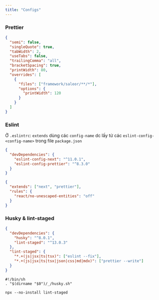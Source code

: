 ```yaml
---
title: "Configs"
---
```



### Prettier

```json
{
  "semi": false,
  "singleQuote": true,
  "tabWidth": 2,
  "useTabs": false,
  "trailingComma": "all",
  "bracketSpacing": true,
  "printWidth": 80,
  "overrides": [
    {
      "files": ["framework/saleor/**/*"],
      "options": {
        "printWidth": 120
      }
    }
  ]
}
```

### Eslint

Ở `.eslintrc`: `extends` dùng các `config-name` dc lấy từ các
`eslint-config-<config-name>` trong file `package.json`

<Tabs>
  <TabItem value="package.json" label="package.json" default>

```json title="package.json"
{
  "devDependencies": {
    "eslint-config-next": "^11.0.1",
    "eslint-config-prettier": "^8.3.0"
  }
}
```

  </TabItem>
  <TabItem value=".eslintrc" label=".eslintrc">

```json title=".eslintrc"
{
  "extends": ["next", "prettier"],
  "rules": {
    "react/no-unescaped-entities": "off"
  }
}
```

  </TabItem>
</Tabs>

### Husky & lint-staged

<Tabs>
  <TabItem value="package.json" label="package.json">

```json title="package.json"
{
  "devDependencies": {
    "husky": "^8.0.1",
    "lint-staged": "^13.0.3"
  },
  "lint-staged": {
    "*.+(js|jsx|ts|tsx)": ["eslint --fix"],
    "*.+(js|jsx|ts|tsx|json|css|md|mdx)": ["prettier --write"]
  }
}
```

  </TabItem>

  <TabItem value=".husky/pre-commit" label=".husky/pre-commit" default>

```title=".husky/pre-commit"
#!/bin/sh
. "$(dirname "$0")/_/husky.sh"

npx --no-install lint-staged
```

  </TabItem>
</Tabs>
